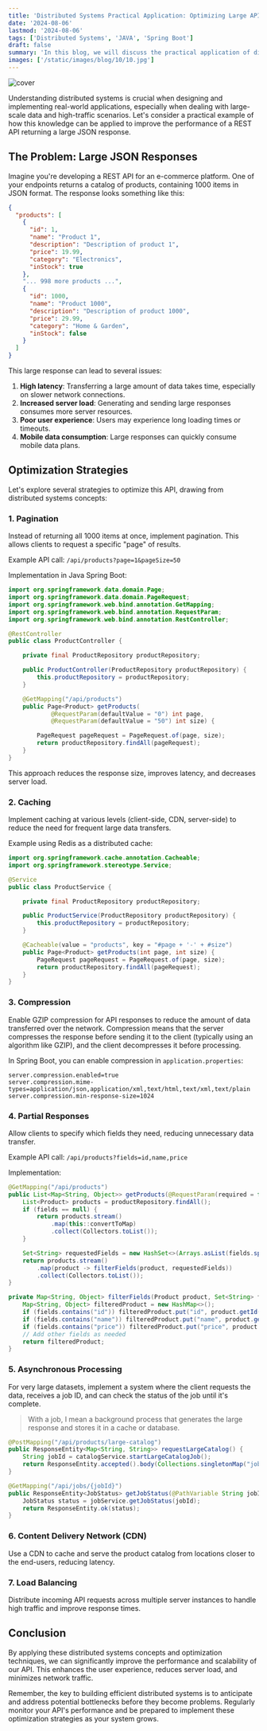 ```yaml
---
title: 'Distributed Systems Practical Application: Optimizing Large API Responses'
date: '2024-08-06'
lastmod: '2024-08-06'
tags: ['Distributed Systems', 'JAVA', 'Spring Boot']
draft: false
summary: 'In this blog, we will discuss the practical application of distributed systems in optimizing large API responses. We will explore strategies for improving response times, reducing latency, and enhancing scalability in distributed systems.'
images: ['/static/images/blog/10/10.jpg']
---
```


![cover](/static/images/blog/10/10.jpg)

Understanding distributed systems is crucial when designing and implementing real-world applications, especially when dealing with large-scale data and high-traffic scenarios. Let's consider a practical example of how this knowledge can be applied to improve the performance of a REST API returning a large JSON response.

## The Problem: Large JSON Responses

Imagine you're developing a REST API for an e-commerce platform. One of your endpoints returns a catalog of products, containing 1000 items in JSON format. The response looks something like this:

```json
{
  "products": [
    {
      "id": 1,
      "name": "Product 1",
      "description": "Description of product 1",
      "price": 19.99,
      "category": "Electronics",
      "inStock": true
    },
    "... 998 more products ...",
    {
      "id": 1000,
      "name": "Product 1000",
      "description": "Description of product 1000",
      "price": 29.99,
      "category": "Home & Garden",
      "inStock": false
    }
  ]
}
```

This large response can lead to several issues:

1. **High latency**: Transferring a large amount of data takes time, especially on slower network connections.
2. **Increased server load**: Generating and sending large responses consumes more server resources.
3. **Poor user experience**: Users may experience long loading times or timeouts.
4. **Mobile data consumption**: Large responses can quickly consume mobile data plans.

## Optimization Strategies

Let's explore several strategies to optimize this API, drawing from distributed systems concepts:

### 1. Pagination

Instead of returning all 1000 items at once, implement pagination. This allows clients to request a specific "page" of results.

Example API call: `/api/products?page=1&pageSize=50`

Implementation in Java Spring Boot:

```java
import org.springframework.data.domain.Page;
import org.springframework.data.domain.PageRequest;
import org.springframework.web.bind.annotation.GetMapping;
import org.springframework.web.bind.annotation.RequestParam;
import org.springframework.web.bind.annotation.RestController;

@RestController
public class ProductController {

    private final ProductRepository productRepository;

    public ProductController(ProductRepository productRepository) {
        this.productRepository = productRepository;
    }

    @GetMapping("/api/products")
    public Page<Product> getProducts(
            @RequestParam(defaultValue = "0") int page,
            @RequestParam(defaultValue = "50") int size) {

        PageRequest pageRequest = PageRequest.of(page, size);
        return productRepository.findAll(pageRequest);
    }
}
```

This approach reduces the response size, improves latency, and decreases server load.

### 2. Caching

Implement caching at various levels (client-side, CDN, server-side) to reduce the need for frequent large data transfers.

Example using Redis as a distributed cache:

```java
import org.springframework.cache.annotation.Cacheable;
import org.springframework.stereotype.Service;

@Service
public class ProductService {

    private final ProductRepository productRepository;

    public ProductService(ProductRepository productRepository) {
        this.productRepository = productRepository;
    }

    @Cacheable(value = "products", key = "#page + '-' + #size")
    public Page<Product> getProducts(int page, int size) {
        PageRequest pageRequest = PageRequest.of(page, size);
        return productRepository.findAll(pageRequest);
    }
}
```

### 3. Compression

Enable GZIP compression for API responses to reduce the amount of data transferred over the network.
Compression means that the server compresses the response before sending it to the client (typically using an algorithm like GZIP), and the client decompresses it before processing.

In Spring Boot, you can enable compression in `application.properties`:

```properties
server.compression.enabled=true
server.compression.mime-types=application/json,application/xml,text/html,text/xml,text/plain
server.compression.min-response-size=1024
```

### 4. Partial Responses

Allow clients to specify which fields they need, reducing unnecessary data transfer.

Example API call: `/api/products?fields=id,name,price`

Implementation:

```java
@GetMapping("/api/products")
public List<Map<String, Object>> getProducts(@RequestParam(required = false) String fields) {
    List<Product> products = productRepository.findAll();
    if (fields == null) {
        return products.stream()
            .map(this::convertToMap)
            .collect(Collectors.toList());
    }

    Set<String> requestedFields = new HashSet<>(Arrays.asList(fields.split(",")));
    return products.stream()
        .map(product -> filterFields(product, requestedFields))
        .collect(Collectors.toList());
}

private Map<String, Object> filterFields(Product product, Set<String> fields) {
    Map<String, Object> filteredProduct = new HashMap<>();
    if (fields.contains("id")) filteredProduct.put("id", product.getId());
    if (fields.contains("name")) filteredProduct.put("name", product.getName());
    if (fields.contains("price")) filteredProduct.put("price", product.getPrice());
    // Add other fields as needed
    return filteredProduct;
}
```

### 5. Asynchronous Processing

For very large datasets, implement a system where the client requests the data, receives a job ID, and can check the status of the job until it's complete.
> With a job, I mean a background process that generates the large response and stores it in a cache or database.

```java
@PostMapping("/api/products/large-catalog")
public ResponseEntity<Map<String, String>> requestLargeCatalog() {
    String jobId = catalogService.startLargeCatalogJob();
    return ResponseEntity.accepted().body(Collections.singletonMap("jobId", jobId));
}

@GetMapping("/api/jobs/{jobId}")
public ResponseEntity<JobStatus> getJobStatus(@PathVariable String jobId) {
    JobStatus status = jobService.getJobStatus(jobId);
    return ResponseEntity.ok(status);
}
```

### 6. Content Delivery Network (CDN)

Use a CDN to cache and serve the product catalog from locations closer to the end-users, reducing latency.

### 7. Load Balancing

Distribute incoming API requests across multiple server instances to handle high traffic and improve response times.

## Conclusion

By applying these distributed systems concepts and optimization techniques, we can significantly improve the performance and scalability of our API. This enhances the user experience, reduces server load, and minimizes network traffic.

Remember, the key to building efficient distributed systems is to anticipate and address potential bottlenecks before they become problems. Regularly monitor your API's performance and be prepared to implement these optimization strategies as your system grows.

